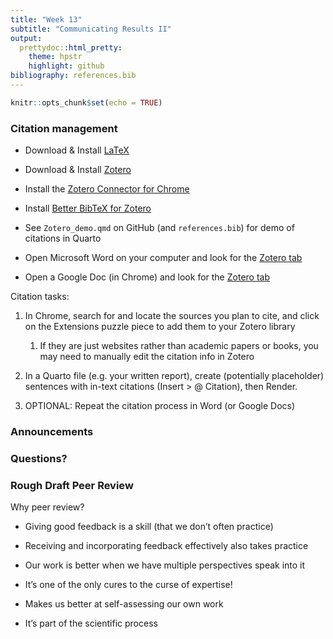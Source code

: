 ```yaml
---
title: "Week 13"
subtitle: "Communicating Results II"
output: 
  prettydoc::html_pretty:
    theme: hpstr
    highlight: github
bibliography: references.bib
---
```


```r
knitr::opts_chunk$set(echo = TRUE)
```

<!-- ### Statistician of the Week -->

<!-- [Cassie Kozyrkov](https://en.wikipedia.org/wiki/Cassie_Kozyrkov) -->

### Citation management

-   Download & Install [LaTeX](https://www.latex-project.org/get/#tex-distributions)

-   Download & Install [Zotero](https://www.zotero.org)

-   Install the [Zotero Connector for Chrome](https://www.zotero.org/download/connectors)

-   Install [Better BibTeX for Zotero](https://retorque.re/zotero-better-bibtex/installation/)

-   See `Zotero_demo.qmd` on GitHub (and `references.bib`) for demo of citations in Quarto

-   Open Microsoft Word on your computer and look for the [Zotero tab](https://www.zotero.org/support/word_processor_plugin_usage)

-   Open a Google Doc (in Chrome) and look for the [Zotero tab](https://www.zotero.org/support/google_docs)

Citation tasks:

1.  In Chrome, search for and locate the sources you plan to cite, and click on the Extensions puzzle piece to add them to your Zotero library

    1.  If they are just websites rather than academic papers or books, you may need to manually edit the citation info in Zotero

2.  In a Quarto file (e.g. your written report), create (potentially placeholder) sentences with in-text citations (Insert \> \@ Citation), then Render.

3.  OPTIONAL: Repeat the citation process in Word (or Google Docs)

### Announcements

<!-- -   Take a vote: `Shiny` or no Shiny? -->
<!-- -   Any last stats experience points (5 total for semester) due Thursday -->
<!--     -   can submit up to 10 additional ones for extra credit on lowest lab assignment(s) -->
<!-- -   THIS SATURDAY: American Statistical Association SoCal event AT APU -->
<!--     -   10:30 -- 11:30 AM talk by Jacob Rode "Meta-analysis as a tool to address complex problems: An example on climate change perceptions and overview using R" -->
<!--     -   11:30 -- 11:45 AM break -->
<!--     -   11:45 AM -- 12:30 PM talk by Chong Ho (Alex) Yu "From traditional statistics to modern data science and machine learning" -->
<!--     -   12:30 -- 1:30 PM lunch -->
<!--     -   1:30 -- 1:35 PM book raffle (must be present to win) -->
<!--     -   1:35 -- 2:30 PM SCASA Business Meeting -->

<!-- |         | Tue in-class        | Thur in-class                               | -->
<!-- |---------|---------------------|---------------------------------------------| -->
<!-- | Week 13 | Peer Review         | Zotero + poster work session                | -->
<!-- | Week 14 | Poster work session | Poster peer review                          | -->
<!-- | Week 15 |                     | Poster presentations - invite your friends! | -->

### Questions?

### Rough Draft Peer Review

Why peer review?

-   Giving good feedback is a skill (that we don't often practice)

-   Receiving and incorporating feedback effectively also takes practice

-   Our work is better when we have multiple perspectives speak into it

-   It's one of the only cures to the curse of expertise!

-   Makes us better at self-assessing our own work

-   It's part of the scientific process

<!-- Logistics: -->

<!-- -   (15 mins) In your project groups, discuss assigned paper and fill out the "SHORT Rough Draft Peer Feedback - Group X" form in the shared [Google Drive folder](https://drive.google.com/drive/folders/190TgJca5qleOGoQQMJ6IbLj_RbSRKtOE?usp=share_link) (located in the folder of the group you're reviewing) -->

<!-- -   (15 mins) Pair up with the group and exchange feedback (\~7 mins per group) -->

<!-- -   Remainder of class will be spent on working on your FORMAL review (this is graded and counts towards your final project grade!) -->

<!-- +-----------+--------------------+ -->
<!-- |           | Group pairings     | -->
<!-- +===========+====================+ -->
<!-- | Session 1 | Group 1 & Group 3  | -->
<!-- |           |                    | -->
<!-- |           | Group 2 & Group 4  | -->
<!-- |           |                    | -->
<!-- |           | Group 5 & Dr. Fitz | -->
<!-- +-----------+--------------------+ -->

<!-- For the group you did NOT already exchange feedback with, you will write up a FORMAL peer review -->

<!-- -   Group 1 formally reviews Group 2 -->
<!-- -   Group 2 formally reviews Group 3 -->
<!-- -   Group 3 formally reviews Group 4 -->
<!-- -   Group 4 formally reviews Group 5 -->
<!-- -   Group 5 formally reviews Group 1 -->

<!-- Your formal review will include: -->

<!-- -   FORMAL evaluation rubric filled out (Written report section ONLY) (in the folder of the group you're reviewing) -->
<!-- -   A brief write-up (\~1 page) highlighting the following: -->
<!--     -   A summary of the research questions, data context, and findings, as you understand them -->
<!--     -   Brief comments on strengths of the paper -->
<!--     -   Constructive criticism, raising questions / points of confusion, and outlining what needs to be changed/improved in order for the report to be exemplary -->

<!-- The constructive criticism should make up the bulk of the 1-page review. Remember: the goal is to help them IMPROVE the work. You should NOT simply tell them it's wonderful, and you should NOT simply criticize without offering concrete suggestions for HOW to improve. -->


